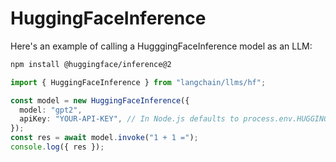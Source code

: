 # HuggingFaceInference

Here's an example of calling a HugggingFaceInference model as an LLM:

```bash npm2yarn
npm install @huggingface/inference@2
```

```typescript
import { HuggingFaceInference } from "langchain/llms/hf";

const model = new HuggingFaceInference({
  model: "gpt2",
  apiKey: "YOUR-API-KEY", // In Node.js defaults to process.env.HUGGINGFACEHUB_API_KEY
});
const res = await model.invoke("1 + 1 =");
console.log({ res });
```
